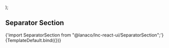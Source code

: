 
<Meta
  title="Landing sections/Separator Section"
  component={SeparatorSection}
/>

  <SeparatorSection />
);

## Separator Section

<SyntaxHighlighter language="jsx" style={nord}>
  {'import SeparatorSection from "@lanaco/lnc-react-ui/SeparatorSection";'}
</SyntaxHighlighter>

<Canvas>
  <Story name="Default" args={{}}>
    {TemplateDefault.bind({})}
  </Story>
</Canvas>

